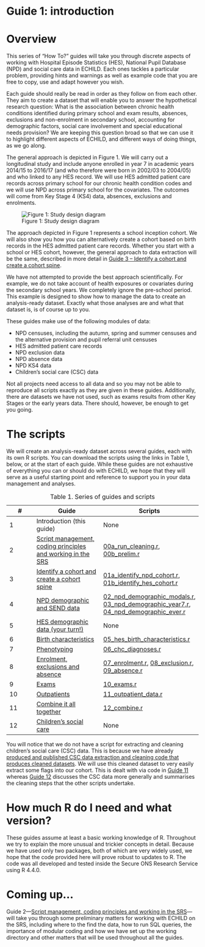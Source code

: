 # Guide 1: introduction {.unnumbered}

# Overview

This series of “How To?” guides will take you through discrete aspects of working with Hospital Episode Statistics (HES), National Pupil Database (NPD) and social care data in ECHILD. Each ones tackles a particular problem, providing hints and warnings as well as example code that you are free to copy, use and adapt however you wish.

Each guide should really be read in order as they follow on from each other. They aim to create a dataset that will enable you to answer the hypothetical research question: What is the association between chronic health conditions identified during primary school and exam results, absences, exclusions and non-enrolment in secondary school, accounting for demographic factors, social care involvement and special educational needs provision? We are keeping this question broad so that we can use it to highlight different aspects of ECHILD, and different ways of doing things, as we go along.

The general approach is depicted in Figure 1. We will carry out a longitudinal study and include anyone enrolled in year 7 in academic years 2014/15 to 2016/17 (and who therefore were born in 2002/03 to 2004/05) and who linked to any HES record. We will use HES admitted patient care records across primary school for our chronic health condition codes and we will use NPD across primary school for the covariates. The outcomes will come from Key Stage 4 (KS4) data, absences, exclusions and enrolments.

![Figure 1: Study design diagram](static/school_cohort.png){fig-alt="Diagram showing longitudinal design."}

The approach depicted in Figure 1 represents a school inception cohort. We will also show you how you can alternatively create a cohort based on birth records in the HES admitted patient care records. Whether you start with a school or HES cohort, however, the general approach to data extraction will be the same, described in more detail in [Guide 3 – Identify a cohort and create a cohort spine](guide03_cohort.qmd).

We have not attempted to provide the best approach scientifically. For example, we do not take account of health exposures or covariates during the secondary school years. We completely ignore the pre-school period. This example is designed to show how to manage the data to create an analysis-ready dataset. Exactly what those analyses are and what that dataset is, is of course up to you.

These guides make use of the following modules of data:

* NPD censuses, including the autumn, spring and summer censuses and the alternative provision and pupil referral unit censuses
* HES admitted patient care records 
* NPD exclusion data
* NPD absence data
* NPD KS4 data
* Children’s social care (CSC) data

Not all projects need access to all data and so you may not be able to reproduce all scripts exactly as they are given in these guides. Additionally, there are datasets we have not used, such as exams results from other Key Stages or the early years data. There should, however, be enough to get you going.

# The scripts

We will create an analysis-ready dataset across several guides, each with its own R scripts. You can download the scripts using the links in Table 1, below, or at the start of each guide. While these guides are not exhaustive of everything you can or should do with ECHILD, we hope that they will serve as a useful starting point and reference to support you in your data management and analyses.

| # | Guide | Scripts |
|---|-------|---------|
| 1 | Introduction (this guide) | None |
| 2 | [Script management, coding principles and working in the SRS](guide02_mgmt.qmd) | [00a_run_cleaning.r](scripts/00a_run_cleaning.r), [00b_prelim.r](scripts/00b_prelim.r) |
| 3 | [Identify a cohort and create a cohort spine](guide03_cohort.qmd) | [01a_identify_npd_cohort.r](scripts/01a_identify_npd_cohort.r), [01b_identify_hes_cohort.r](scripts/01b_identify_hes_cohort.r) |
| 4 | [NPD demographic and SEND data](guide04_demo_npd.qmd) | [02_npd_demographic_modals.r](scripts/02_npd_demographic_modals.r), [03_npd_demographic_year7.r](scripts/03_npd_demographic_year7.r), [04_npd_demographic_ever.r](scripts/04_npd_demographic_ever.r) |
| 5 | [HES demographic data (your turn!)](guide05_demo_hes.qmd) | None |
| 6 | [Birth characteristics](guide06_birth_chars.qmd) | [05_hes_birth_characteristics.r](scripts/05_hes_birth_characteristics.r) |
| 7 | [Phenotyping](guide07_phenotype.qmd) | [06_chc_diagnoses.r](scripts/06_chc_diagnoses.r) |
| 8 | [Enrolment, exclusions and absence](guide08_enr_abs_excl.qmd) | [07_enrolment.r](scripts/07_enrolment.r), [08_exclusion.r](scripts/08_exclusion.r), [09_absence.r](scripts/09_absence.r) |
| 9 | [Exams](guide09_exam.qmd) | [10_exams.r](scripts/10_exams.r) |
| 10 | [Outpatients](guide10_opa.qmd) | [11_outpatient_data.r](scripts/11_outpatient_data.r) |
| 11 | [Combine it all together](guide11_combine.qmd) | [12_combine.r](scripts/12_combine.r) |
| 12 | [Children's social care](guide12_csc.qmd) | None |

: Table 1. Series of guides and scripts

You will notice that we do not have a script for extracting and cleaning children’s social care (CSC) data. This is because we have already [produced and published CSC data extraction and cleaning code that produces cleaned datasets](https://www.adruk.org/our-mission/our-impact/echild-childrens-social-care-and-the-impact-of-code-sharing/){target="_blank"}. We will use this cleaned dataset to very easily extract some flags into our cohort. This is dealt with via code in [Guide 11](guide11_combine.qmd) whereas [Guide 12](guide12_csc.qmd) discusses the CSC data more generally and summarises the cleaning steps that the other scripts undertake.

# How much R do I need and what version?

These guides assume at least a basic working knowledge of R. Throughout we try to explain the more unusual and trickier concepts in detail. Because we have used only two packages, both of which are very widely used, we hope that the code provided here will prove robust to updates to R. The code was all developed and tested inside the Secure ONS Research Service using R 4.4.0.

# Coming up...

Guide 2—[Script management, coding principles and working in the SRS](guide02_mgmt.qmd)—will take you through some preliminary matters for working with ECHILD on the SRS, including where to the find the data, how to run SQL queries, the importance of modular coding and how we have set up the working directory and other matters that will be used throughout all the guides.

